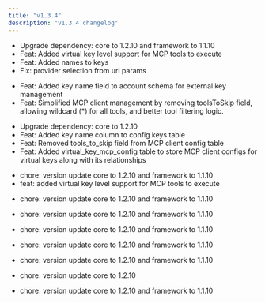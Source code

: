 ```yaml
---
title: "v1.3.4"
description: "v1.3.4 changelog"
---
```

<Update label="Bifrost(HTTP)" description="v1.3.4">

- Upgrade dependency: core to 1.2.10 and framework to 1.1.10
- Feat: Added virtual key level support for MCP tools to execute
- Feat: Added names to keys
- Fix: provider selection from url params

</Update>
<Update label="Core" description="v1.3.4">

- Feat: Added key name field to account schema for external key management
- Feat: Simplified MCP client management by removing toolsToSkip field, allowing wildcard (*) for all tools, and better tool filtering logic.

</Update>
<Update label="Framework" description="v1.3.4">

- Upgrade dependency: core to 1.2.10
- Feat: Added key name column to config keys table
- Feat: Removed tools_to_skip field from MCP client config table
- Feat: Added virtual_key_mcp_config table to store MCP client configs for virtual keys along with its relationships

</Update>
<Update label="governance" description="v1.3.4">

- chore: version update core to 1.2.10 and framework to 1.1.10
- feat: added virtual key level support for MCP tools to execute

</Update>
<Update label="jsonparser" description="v1.3.4">

- chore: version update core to 1.2.10 and framework to 1.1.10

</Update>
<Update label="logging" description="v1.3.4">

- chore: version update core to 1.2.10 and framework to 1.1.10

</Update>
<Update label="maxim" description="v1.3.4">

- chore: version update core to 1.2.10 and framework to 1.1.10

</Update>
<Update label="mocker" description="v1.3.4">

- chore: version update core to 1.2.10 and framework to 1.1.10

</Update>
<Update label="otel" description="v1.3.4">

- chore: version update core to 1.2.10 and framework to 1.1.10

</Update>
<Update label="semanticcache" description="v1.3.4">

- chore: version update core to 1.2.10

</Update>
<Update label="telemetry" description="v1.3.4">

- chore: version update core to 1.2.10 and framework to 1.1.10

</Update>
